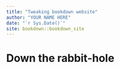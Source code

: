 ```yaml
--- 
title: "Tweaking bookdown website"
author: "YOUR NAME HERE"
date: "`r Sys.Date()`"
site: bookdown::bookdown_site
---
```


# Down the rabbit-hole

